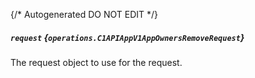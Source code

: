 {/* Autogenerated DO NOT EDIT  */}

##### `request` *{`operations.C1APIAppV1AppOwnersRemoveRequest`}*
The request object to use for the request.
<Collapsible>
    <C1APIAppV1AppOwnersRemoveRequest/>
</Collapsible>


